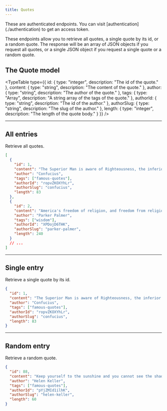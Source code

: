```yaml
---
title: Quotes
---
```



<Callout variant="warning">
  These are authenticated endpoints. You can visit [authentication](./authentication) to get an access token.
</Callout>

These endpoints allow you to retrieve all quotes, a single quote by its id, or a random quote. The response will be an array of JSON objects if you request all quotes, or a single JSON object if you request a single quote or a random quote.

## The Quote model

<TypeTable
  type={{
    id: { type: "integer", description: "The id of the quote." },
    content: { type: "string", description: "The content of the quote." },
    author: { type: "string", description: "The author of the quote." },
    tags: { type: "Array<string>", description: "A string array of the tags of the quote." },
    authorId: { type: "string", description: "The id of the author." },
    authorSlug: { type: "string", description: "The slug of the author." },
    length: { type: "integer", description: "The length of the quote body." }
  }}
/>

<Hr />

## All entries

<EndpointDetails path="/quotes" />

Retrieve all quotes.

```json title="Response"
[
  {
    "id": 1,
    "content": "The Superior Man is aware of Righteousness, the inferior man is aware of advantage.",
    "author": "Confucius",
    "tags": ["famous-quotes"],
    "authorId": "ropvZKOXYhLr",
    "authorSlug": "confucius",
    "length": 83
  },
  {
    "id": 2,
    "content": "America's freedom of religion, and freedom from religion, offers every wisdom tradition an opportunity to address our soul-deep needs: Christianity, Judaism, Islam, Buddhism, Hinduism, secular humanism, agnosticism and atheism among others.",
    "author": "Parker Palmer",
    "tags": ["wisdom"],
    "authorId": "XPDojD6THK",
    "authorSlug": "parker-palmer",
    "length": 240
  }
  // ...
]
```

<Hr />

## Single entry

<EndpointDetails path="/quotes/<id>" />

Retrieve a single quote by its id.

```json title="Response"
{
  "id": 1,
  "content": "The Superior Man is aware of Righteousness, the inferior man is aware of advantage.",
  "author": "Confucius",
  "tags": ["famous-quotes"],
  "authorId": "ropvZKOXYhLr",
  "authorSlug": "confucius",
  "length": 83
}
```

<Hr />

## Random entry

<EndpointDetails path="/quotes/random" />

Retrieve a random quote.

```json title="Response"
{
  "id": 88,
  "content": "Keep yourself to the sunshine and you cannot see the shadow.",
  "author": "Helen Keller",
  "tags": ["famous-quotes"],
  "authorId": "pYjZMId1ilhK",
  "authorSlug": "helen-keller",
  "length": 60
}
```

